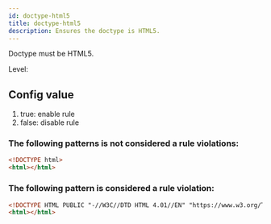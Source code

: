 ```yaml
---
id: doctype-html5
title: doctype-html5
description: Ensures the doctype is HTML5.
---
```


Doctype must be HTML5.

Level: <Badge text="Error" variant="danger" />

## Config value

1. true: enable rule
2. false: disable rule

### The following patterns is **not** considered a rule violations:

```html
<!DOCTYPE html>
<html></html>
```

### The following pattern is considered a rule violation:

```html
<!DOCTYPE HTML PUBLIC "-//W3C//DTD HTML 4.01//EN" "https://www.w3.org/TR/html4/strict.dtd">
<html></html>
```
